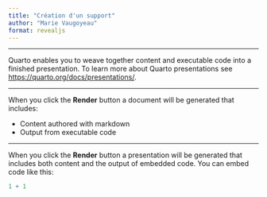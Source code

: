 ```yaml
---
title: "Création d'un support"
author: "Marie Vaugoyeau"
format: revealjs
---
```


---

Quarto enables you to weave together content and executable code into a finished presentation. To learn more about Quarto presentations see <https://quarto.org/docs/presentations/>.

---

When you click the **Render** button a document will be generated that includes:

-   Content authored with markdown
-   Output from executable code

---

When you click the **Render** button a presentation will be generated that includes both content and the output of embedded code. You can embed code like this:

```r
1 + 1
```
